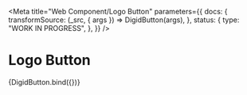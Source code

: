 <!-- @license CC0-1.0 -->



<Meta
  title="Web Component/Logo Button"
  parameters={{
    docs: {
      transformSource: (_src, { args }) => DigidButton(args),
    },
    status: {
      type: "WORK IN PROGRESS",
    },
  }}
/>

# Logo Button

<Canvas>
  <Story name="Logo Button">{DigidButton.bind({})}</Story>
</Canvas>
